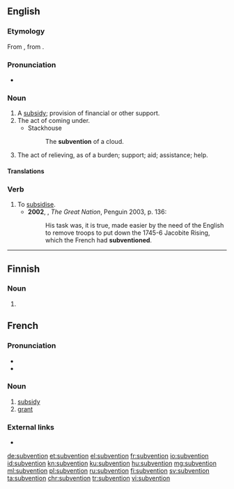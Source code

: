 ==English==

===Etymology===
From {{etyl|frm|en}} {{term|subvention|lang=frm}}, from {{etyl|LL.|en}} {{term|subventio|lang=la}}.

===Pronunciation===
* {{a|UK}} {{IPA|/sʌbˈvɛnʃ(ə)n/|lang=en}}

===Noun===
{{en-noun}}

# A [[subsidy]]; provision of financial or other support.
# The act of coming under.
#* Stackhouse
#*: The '''subvention''' of a cloud.
# The act of relieving, as of a burden; support; aid; assistance; help.

====Translations====
{{trans-see|subsidy}}

===Verb===
{{en-verb}}

# To [[subsidise]].
#* '''2002''', {{w|Colin Jones (historian)|Colin Jones}}, ''The Great Nation'', Penguin 2003, p. 136:
#*: His task was, it is true, made easier by the need of the English to remove troops to put down the 1745-6 Jacobite Rising, which the French had '''subventioned'''.

----

==Finnish==

===Noun===
{{head|fi|noun form}}

# {{fi-form of|case=genitive|pl=singular|subventio}}

==French==

===Pronunciation===
* {{IPA|/sybvɑ̃sjɔ̃/|lang=fr}}
* {{audio|Fr-subvention.ogg|Audio|lang=fr}}

===Noun===
{{fr-noun|f}}

# [[subsidy]]
# [[grant]]

===External links===
* {{R:TLFi}}

[[de:subvention]]
[[et:subvention]]
[[el:subvention]]
[[fr:subvention]]
[[io:subvention]]
[[id:subvention]]
[[kn:subvention]]
[[ku:subvention]]
[[hu:subvention]]
[[mg:subvention]]
[[ml:subvention]]
[[pl:subvention]]
[[ru:subvention]]
[[fi:subvention]]
[[sv:subvention]]
[[ta:subvention]]
[[chr:subvention]]
[[tr:subvention]]
[[vi:subvention]]
